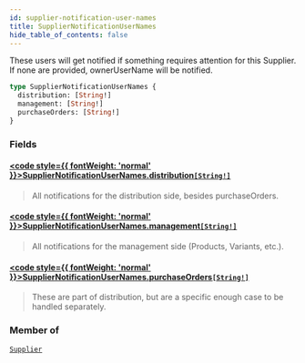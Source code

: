 ```yaml
---
id: supplier-notification-user-names
title: SupplierNotificationUserNames
hide_table_of_contents: false
---
```








These users will get notified if something requires attention for this Supplier.
If none are provided, ownerUserName will be notified.

```graphql
type SupplierNotificationUserNames {
  distribution: [String!]
  management: [String!]
  purchaseOrders: [String!]
}
```


### Fields

#### [<code style={{ fontWeight: 'normal' }}>SupplierNotificationUserNames.<b>distribution</b></code>](#)<Bullet />[`[String!]`](/supply/api/graphql-admin/reference/scalars/string) <Badge class="secondary" text="list"/> <Badge class="secondary" text="scalar"/>
> All notifications for the distribution side, besides purchaseOrders.
> 

#### [<code style={{ fontWeight: 'normal' }}>SupplierNotificationUserNames.<b>management</b></code>](#)<Bullet />[`[String!]`](/supply/api/graphql-admin/reference/scalars/string) <Badge class="secondary" text="list"/> <Badge class="secondary" text="scalar"/>
> All notifications for the management side (Products, Variants, etc.).
> 

#### [<code style={{ fontWeight: 'normal' }}>SupplierNotificationUserNames.<b>purchaseOrders</b></code>](#)<Bullet />[`[String!]`](/supply/api/graphql-admin/reference/scalars/string) <Badge class="secondary" text="list"/> <Badge class="secondary" text="scalar"/>
> These are part of distribution, but are a specific enough case to be handled separately.
> 



### Member of

[`Supplier`](/supply/api/graphql-admin/reference/objects/supplier)  <Badge class="secondary" text="object"/>




